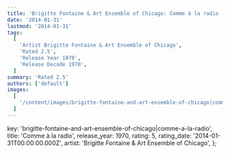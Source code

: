 ```yaml
---
title: 'Brigitte Fontaine & Art Ensemble of Chicago: Comme à la radio (1970)'
date: '2014-01-31'
lastmod: '2014-01-31'
tags:
  [
    'Artist Brigitte Fontaine & Art Ensemble of Chicago',
    'Rated 2.5',
    'Release Year 1970',
    'Release Decade 1970',
  ]
summary: 'Rated 2.5'
authors: ['default']
images:
  [
    '/content/images/brigitte-fontaine-and-art-ensemble-of-chicago|comme-a-la-radio.jpg',
  ]
---
```


  key: 'brigitte-fontaine-and-art-ensemble-of-chicago|comme-a-la-radio',
  title: 'Comme à la radio',
  release_year: 1970,
  rating: 5,
  rating_date: '2014-01-31T00:00:00.000Z',
  artist: 'Brigitte Fontaine & Art Ensemble of Chicago',
};

<MusicRating data={data} />

